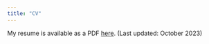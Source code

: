 ```yaml
---
title: "CV"
---
```


My resume is available as a PDF [here](files/resume.pdf). (Last updated: October 2023)